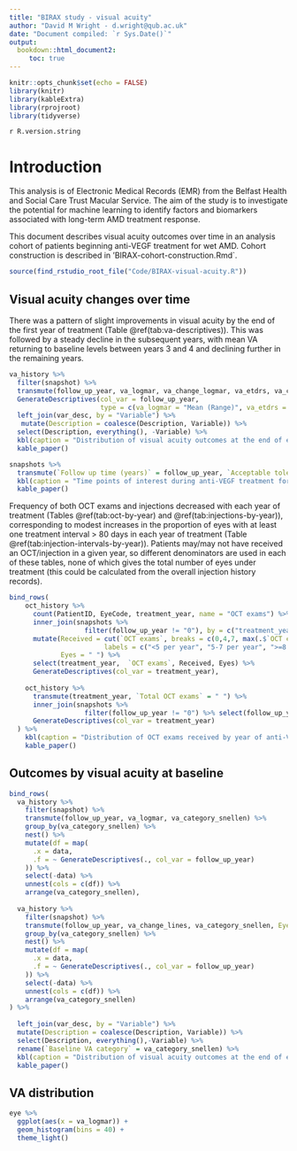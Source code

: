 ```yaml
---
title: "BIRAX study - visual acuity"
author: "David M Wright - d.wright@qub.ac.uk"
date: "Document compiled: `r Sys.Date()`"
output: 
  bookdown::html_document2:
     toc: true
---
```


```r
knitr::opts_chunk$set(echo = FALSE)
library(knitr)
library(kableExtra)
library(rprojroot)
library(tidyverse)
```

`r R.version.string`   

# Introduction

This analysis is of Electronic Medical Records (EMR) from the Belfast Health and Social Care Trust Macular Service. The aim of the study is to investigate the potential for machine learning to identify factors and biomarkers associated with long-term AMD treatment response.

This document describes visual acuity outcomes over time in an analysis cohort of patients beginning anti-VEGF treatment for wet AMD. Cohort construction is described in 'BIRAX-cohort-construction.Rmd`.

```r
source(find_rstudio_root_file("Code/BIRAX-visual-acuity.R"))
```



## Visual acuity changes over time

There was a pattern of slight improvements in visual acuity by the end of the first year of treatment (Table \@ref(tab:va-descriptives)). This was followed by a steady decline in the subsequent years, with mean VA returning to baseline levels between years 3 and 4 and declining further in the remaining years. 

```r
va_history %>% 
  filter(snapshot) %>%
  transmute(follow_up_year, va_logmar, va_change_logmar, va_etdrs, va_change_etdrs, va_change_lines, va_category_snellen, Eyes = "n") %>% 
  GenerateDescriptives(col_var = follow_up_year,
                       type = c(va_logmar = "Mean (Range)", va_etdrs = "Median (IQR)", va_change_etdrs = "Median (IQR)")) %>%
  left_join(var_desc, by = "Variable") %>%
   mutate(Description = coalesce(Description, Variable)) %>%
  select(Description, everything(), -Variable) %>%
  kbl(caption = "Distribution of visual acuity outcomes at the end of each year of anti-VEGF treatment. '0' indicates baseline measurements.") %>% 
  kable_paper()
```

```r
snapshots %>% 
  transmute(`Follow up time (years)` = follow_up_year, `Acceptable tolerance (months)` = tolerance) %>% 
  kbl(caption = "Time points of interest during anti-VEGF treatment for AMD. Tolerance indicates the maximum distance from the point of interest within which a measurement would be included in analysis.") %>% 
  kable_paper()
```

Frequency of both OCT exams and injections decreased with each year of treatment (Tables \@ref(tab:oct-by-year) and \@ref(tab:injections-by-year)), corresponding to modest increases in the proportion of eyes with at least one treatment interval > 80 days in each year of treatment (Table \@ref(tab:injection-intervals-by-year)). Patients may/may not have received an OCT/injection in a given year, so different denominators are used in each of these tables, none of which gives the total number of eyes under treatment (this could be calculated from the overall injection history records).

```r
bind_rows(
    oct_history %>% 
      count(PatientID, EyeCode, treatment_year, name = "OCT exams") %>% 
      inner_join(snapshots %>% 
                   filter(follow_up_year != "0"), by = c("treatment_year" = "follow_up_year")) %>% 
      mutate(Received = cut(`OCT exams`, breaks = c(0,4,7, max(.$`OCT exams`)),
                        labels = c("<5 per year", "5-7 per year", ">=8 per year")),
             Eyes = " ") %>% 
      select(treatment_year,  `OCT exams`, Received, Eyes) %>% 
      GenerateDescriptives(col_var = treatment_year),
    
    oct_history %>% 
      transmute(treatment_year, `Total OCT exams` = " ") %>% 
      inner_join(snapshots %>% 
                   filter(follow_up_year != "0") %>% select(follow_up_year), by = c("treatment_year" = "follow_up_year")) %>% 
      GenerateDescriptives(col_var = treatment_year)
  ) %>% 
    kbl(caption = "Distribution of OCT exams received by year of anti-VEGF treatment.") %>% 
    kable_paper()
```

## Outcomes by visual acuity at baseline

```r
bind_rows(
  va_history %>%
    filter(snapshot) %>% 
    transmute(follow_up_year, va_logmar, va_category_snellen) %>%
    group_by(va_category_snellen) %>%
    nest() %>%
    mutate(df = map(
      .x = data,
      .f = ~ GenerateDescriptives(., col_var = follow_up_year)
    )) %>%
    select(-data) %>%
    unnest(cols = c(df)) %>%
    arrange(va_category_snellen),
  
  va_history %>%
    filter(snapshot) %>% 
    transmute(follow_up_year, va_change_lines, va_category_snellen, Eyes = "n") %>%
    group_by(va_category_snellen) %>%
    nest() %>%
    mutate(df = map(
      .x = data,
      .f = ~ GenerateDescriptives(., col_var = follow_up_year)
    )) %>%
    select(-data) %>%
    unnest(cols = c(df)) %>%
    arrange(va_category_snellen)
) %>%
  
  left_join(var_desc, by = "Variable") %>%
  mutate(Description = coalesce(Description, Variable)) %>%
  select(Description, everything(),-Variable) %>%
  rename(`Baseline VA category` = va_category_snellen) %>%
  kbl(caption = "Distribution of visual acuity outcomes at the end of each year of anti-VEGF treatment by baseline visual acuity. '0' indicates baseline measurements.") %>%
  kable_paper()
```




## VA distribution

```r
eye %>% 
  ggplot(aes(x = va_logmar)) +
  geom_histogram(bins = 40) +
  theme_light()
```
